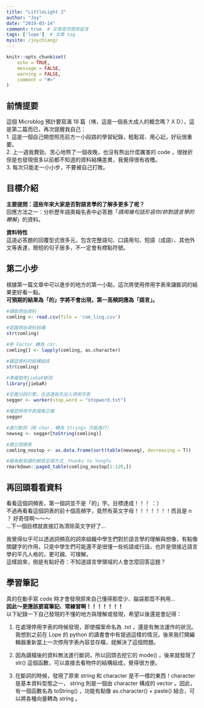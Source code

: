 ```yaml
---
title: "LittleLight 2"
author: "Joy"
date: "2019-03-14"
comment: true  # 文章是否開放留言
tags: ['lope']  # 文章 tag
mysite: /joychiang/
---
```


```r
knitr::opts_chunk$set(
	echo = TRUE,
	message = FALSE,
	warning = FALSE,
	comment = "#>"
)
```

## 前情提要

這個 Microblog 預計要寫滿 18 篇（咦，這是一個長大成人的概念嗎？ＸＤ），這是第二篇而已，再次提醒我自己：  
1. 這是一個自己開燈照亮前方一小段路的學習紀錄，輕鬆寫、用心記，好玩很重要。  
2. 上一週我費勁、苦心地熬了一個夜晚，也沒有熬出什麼厲害的 code ，很挫折但是也發現很多以前都不知道的資料結構差異，我覺得很有收穫。  
3. 每次只能走一小小步，不要被自己打敗。  

## 目標介紹

**主要提問：這些年來大家是否對語言學的了解多更多了呢？  **  
回應方法之一：分析歷年語奧報名表中必答題「_請用幾句話形容你/妳對語言學的瞭解_」的資料。  

**資料特性**  
這道必答題的回覆型式很多元，包含完整語句、口語用句、短語（成語）、其他外文等表達，簡短的句子居多，不一定會有標點符號。



## 第二小步

根據第一篇文章中可以進步的地方的第一小點，這次將使用停用字表來讓斷詞的結果更好看一點。  
**可預期的結果為「的」字將不會出現，第一高頻詞應為「語言」。**  


```r
#讀取原始資料
comling <- read.csv(file = 'com_ling.csv')

#認識原始資料結構
str(comling)

```


```r
#將 Factor 轉為 chr.  
comling[] <- lapply(comling, as.character)

#確認資料的結構組成
str(comling)

#準備使用jiebaR斷詞
library(jiebaR)

#定義分詞引擎，在這邊就先加入停用字表
segger <- worker(stop_word = "stopword.txt")

#確認停用字表檔案正確
segger

#進行斷詞（將 char. 轉為 Strings 方能進行）
newseg <- segger[toString(comling)]

#建立詞頻表
comling_nostop <- as.data.frame(sort(table(newseg), decreasing = T))

#變為較易讀的網頁呈現方式＿thanks to Yongfu
rmarkdown::paged_table(comling_nostop[1:120,])
```


## 再回頭看看資料

看看這個詞頻表，第一個詞並不是「的」字。目標達成！！！ ：）  
不過再看看這個詞表的前十個高頻字，竟然有英文字母！！！！！！！而且是 n ？ 好奇怪啊～～～  
...下一個目標就直接訂為清除英文字好了...  

我覺得似乎可以透過詞頻高的詞來組織中學生們對於語言學的理解與想像，有點像關鍵字的作用，只是中學生們可能還不是很懂一些術語或行話，也許是很接近語言學的平凡人格的，更可親、可理解。   
這樣說來，倒是有點好奇：不知道語言學領域的人會怎麼回答這題？  


## 學習筆記
真的在動手寫 code 時才會發現原來自己懂得那麼少、腦袋那麼不夠用...  
**因此～更應該要寫筆記、常練習啊！！！！！！！**  
以下紀錄一下自己發現的不懂的地方與理解或發現，希望以後還是會記得： 

1. 在處理停用字表的時候發現，即使檔案命名為 .txt ，還是有無法運作的狀況。我想到之前在 Lope 的 python 的讀書會中有提過這樣的情況，後來我打開編輯器重新當上一次停用字表內容並存檔，就解決了這個問題。    

2. 因為讀檔後的資料無法進行斷詞，所以回頭去挖它的 mode() ，後來就發現了 str() 這個函數，可以直接去看物件的結構組成，覺得很方便。  

3. 在斷詞的時候，發現了原來 string 和 character 是不一樣的東西！character 是基本資料型態之一， string 則是一個由 character 構成的 vector 。因此，有一個函數名為 toString() ，功能有點像 as.character() + paste() 結合，可以將各種向量轉為 string 。  


